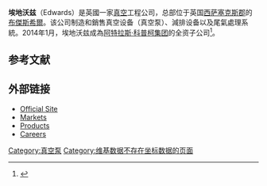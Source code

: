 {{Infobox company 
| name = 埃地沃兹

| foundation = 1919
| founder = F.D. Edwards |
 location_city = [[布傑斯希爾|布傑斯希爾]] |
 location_country = [[英格兰|英格兰]] |

 industry = 真空工程|
 homepage = [http://www.edwardsvacuum.com/ www.edwardsvacuum.com]|
 parent = [[阿特拉斯·科普柯集团|阿特拉斯·科普柯集团]]
}}'''埃地沃兹'''（Edwards）是英國一家[[真空|真空]]工程公司，总部位于英国[[西萨塞克斯郡|西萨塞克斯郡]]的[[布傑斯希爾|布傑斯希爾]]。该公司制造和銷售真空设备（真空泵）、減排设备以及尾氣處理系統。2014年1月，埃地沃兹成為[[阿特拉斯·科普柯集团|阿特拉斯·科普柯集团]]的全资子公司<ref name=Atlas>{{cite press release
  |url=http://www.atlascopco.com/us/news/corporatenews/140109_edwards.aspx
  |title=Atlas Copco completes acquisition of Edwards Group
  |publisher=Atlas Copco
  |date=9 January 2014
  |access-date=24 March 2015
  |archive-url=https://web.archive.org/web/20150327023710/http://www.atlascopco.com/us/news/corporatenews/140109_edwards.aspx
  |archive-date=27 March 2015
  |url-status=dead
  }}</ref>。

==参考文献==
{{reflist}}

== 外部链接 ==
* [http://www.edwardsvacuum.com/ Official Site] {{Wayback|url=http://www.edwardsvacuum.com/ |date=20161223082358 }}
* [http://www.edwardsvacuum.com/Markets/ Markets] {{Wayback|url=http://www.edwardsvacuum.com/Markets/ |date=20190209044943 }}
* [http://www.edwardsvacuum.com/Product/ Products] {{Wayback|url=http://www.edwardsvacuum.com/Product/ |date=20190208073106 }}
* [http://www.edwardsvacuum.com/Careers/ Careers] {{Wayback|url=http://www.edwardsvacuum.com/Careers/ |date=20190225013402 }}

[[Category:真空泵|Category:真空泵]]
[[Category:维基数据不存在坐标数据的页面|Category:维基数据不存在坐标数据的页面]]